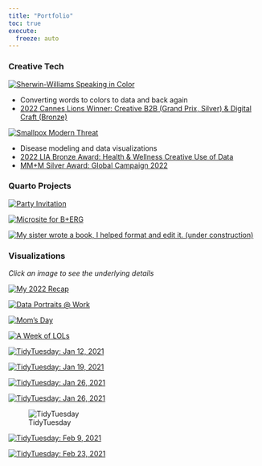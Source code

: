 ```yaml
---
title: "Portfolio"
toc: true
execute:
  freeze: auto 
---
```


### Creative Tech

::: {layout-ncol=2}

:::{.div .portfolio}
[![[Sherwin-Williams Speaking in Color]{.bold}](posts/imgs/portfolio/sic.png){fig-alt="words"}](https://speakingincolor.app/)

* Converting words to colors to data and back again
* [2022 Cannes Lions Winner: Creative B2B (Grand Prix, Silver) & Digital Craft (Bronze)](https://www.wundermanthompson.com/news/grand-prix-for-speaking-in-color){.portfolio}
:::

:::{.div .portfolio}
[![[Smallpox Modern Threat]{.bold}](posts/imgs/portfolio/smallpox.png){fig-alt="logo for project that says 'smallpox modern threat'"}](https://www.mmm-online.com/home/channel/wundermans-smallpox-simulator-models-outbreaks-to-chilling-effect/)

* Disease modeling and data visualizations
* [2022 LIA Bronze Award: Health & Wellness Creative Use of Data](https://www.liaentries.com/winners/?id_entry=106428&id_medium=28&id_submedium=80&id_category=0&view=details&range=f&page=8&keyword=&medium=28,31&category=&award=b&country=&title_brand=&credits=&company_name=&city=&proceed_simple_search=false&proceed_advanced_search=true){.portfolio}
* [MM+M Silver Award: Global Campaign 2022](https://www.mmm-online.com/mmm-awards/global-campaign-2022/){.portfolio}
:::
:::

### Quarto Projects

::: {layout="[30,-5,30,-5,30]"}
[![[Party Invitation]{.portfolio}](posts/imgs/portfolio/FROLIDAYS_2022_sm.png){fig-alt="words"}](https://frolidays.netlify.app/)

[![[Microsite for B+ERG]{.portfolio}](posts/imgs/portfolio/earthrise.png){fig-alt="words"}]()

[![[My sister wrote a book, I helped format and edit it. (under construction)]{.portfolio}](posts/imgs/portfolio/restricted_files.png){fig-alt="image with book title: the restricted files."}](https://restricted-files.netlify.app/)
:::

### Visualizations
[*Click an image to see the underlying details*]{.portfolio}

::: {layout="[30,-5,30,-5,30]"}

[![[My 2022 Recap]{.portfolio}](posts/imgs/portfolio/viz/recap.png){fig-alt="A connected scatterplot that shows all the places Caro visited in 2022."}](https://carobuck.com/2022_recap)

[![[Data Portraits @ Work]{.portfolio}](posts/imgs/ported_imgs/cia-portrait.png){fig-alt="data portraits, one for each member of my team. Each portrait is colorful rectangle with abstract shapes/doodles"}](https://carobuck.com/posts/cia-portraits.html)

[![[Mom's Day]{.portfolio}](posts/imgs/ported_imgs/Moms_Day_2020.jpg){fig-alt="Floral inspired visualization with green, red, purple and yellow flowers on a gray background"}](https://carobuck.com/posts/moms-day-2020.html)

[![[A Week of LOLs]{.portfolio}](posts/imgs/ported_imgs/lol_viz.jpg){fig-alt="The final visualization: a multitude of colorful hand-drawn symbols in a grid"}](https://carobuck.com/posts/week-of-lols.html)

[![[TidyTuesday: Jan 12, 2021]{.portfolio}](posts/imgs/portfolio/viz/20210112_artwork.png){fig-alt="words"}](https://github.com/carobuck/tidyTuesday/blob/main/20210112_artwork.R)

[![[TidyTuesday: Jan 19, 2021]{.portfolio}](posts/imgs/portfolio/viz/20210119_kenyacrops.png){fig-alt="words"}](https://github.com/carobuck/tidyTuesday/blob/main/20210119_kenyaCensus.R)

[![[TidyTuesday: Jan 26, 2021]{.portfolio}](posts/imgs/portfolio/viz/plasticPollution.png){fig-alt="words"}](https://github.com/carobuck/tidyTuesday/blob/main/20210126_plasticPollution.R)

[![[TidyTuesday: Jan 26, 2021]{.portfolio}](posts/imgs/portfolio/viz/plasticPollution_bernie.png){fig-alt="words"}](https://github.com/carobuck/tidyTuesday/blob/main/20210126_plasticPollution.R)

![[TidyTuesday]{.portfolio}](posts/imgs/portfolio/viz/dubois.png){fig-alt="words"}

:::
::: {layout="[30,-5,30,-5,30]"}
[![[TidyTuesday: Feb 9, 2021]{.portfolio}](posts/imgs/portfolio/viz/lifeWealth.png){fig-alt="words"}](https://github.com/carobuck/tidyTuesday/blob/main/20210209_lifetimeWealth.md)

[![[TidyTuesday: Feb 23, 2021]{.portfolio}](posts/imgs/portfolio/viz/employstatus.png){fig-alt="words"}](https://github.com/carobuck/tidyTuesday/blob/main/20210223_employmentstatus.Rmd)

[![[]{.portfolio}](posts/imgs/portfolio/viz/moreviz.png){fig-alt="image says 'more coming soon'"}]()

:::
